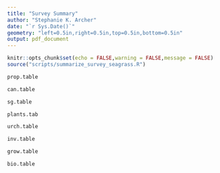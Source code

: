 ```yaml
---
title: "Survey Summary"
author: "Stephanie K. Archer"
date: "`r Sys.Date()`"
geometry: "left=0.5in,right=0.5in,top=0.5in,bottom=0.5in"
output: pdf_document
---
```


```r
knitr::opts_chunk$set(echo = FALSE,warning = FALSE,message = FALSE)
source("scripts/summarize_survey_seagrass.R")
```

```r
prop.table
```

```r
can.table
```

```r
sg.table
```


```r
plants.tab
```

```r
urch.table

```

```r
inv.table
```

```r
grow.table
```

```r
bio.table
```



